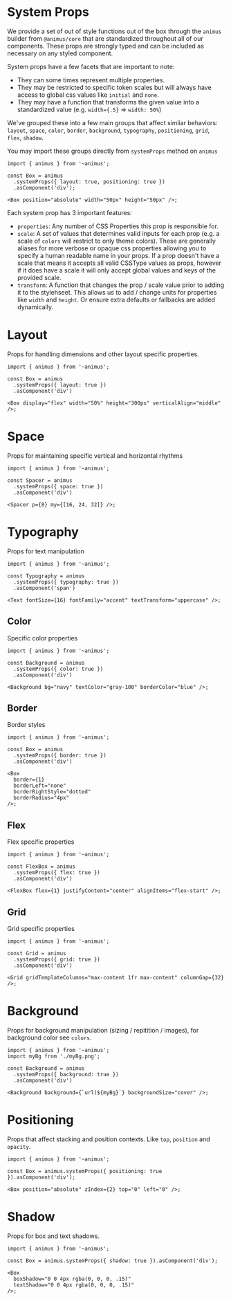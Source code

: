 # System Props

We provide a set of out of style functions out of the box through the `animus` builder from `@animus/core` that are standardized throughout all of our components. These props are strongly typed and can be included as necessary on any styled component.

System props have a few facets that are important to note:

- They can some times represent multiple properties.
- They may be restricted to specific token scales but will always have access to global css values like `initial` and `none`.
- They may have a function that transforms the given value into a standardized value (e.g. `width={.5}` => `width: 50%`)

We've grouped these into a few main groups that affect simliar behaviors: `layout`, `space`, `color`, `border`, `background`, `typography`, `positioning`, `grid`, `flex`, `shadow`.

You may import these groups directly from `systemProps` method on `animus`

```tsx
import { animus } from '~animus';

const Box = animus
  .systemProps({ layout: true, positioning: true })
  .asComponent('div');

<Box position="absolute" width="50px" height="50px" />;
```

Each system prop has 3 important features:

- `properties`: Any number of CSS Properties this prop is responsible for.
- `scale`: A set of values that determines valid inputs for each prop (e.g. a scale of `colors` will restrict to only theme colors). These are generally aliases for more verbose or opaque css properties allowing you to specify a human readable name in your props. If a prop doesn't have a scale that means it accepts all valid CSSType values as props, however if it does have a scale it will only accept global values and keys of the provided scale.
- `transform`: A function that changes the prop / scale value prior to adding it to the stylehseet. This allows us to add / change units for properties like `width` and `height`. Or ensure extra defaults or fallbacks are added dynamically.

# Layout

Props for handling dimensions and other layout specific properties.

```tsx
import { animus } from '~animus';

const Box = animus
  .systemProps({ layout: true })
  .asComponent('div')

<Box display="flex" width="50%" height="300px" verticalAlign="middle" />;
```

# Space

Props for maintaining specific vertical and horizontal rhythms

```tsx
import { animus } from '~animus';

const Spacer = animus
  .systemProps({ space: true })
  .asComponent('div')

<Spacer p={8} my={[16, 24, 32]} />;
```

# Typography

Props for text manipulation

```tsx
import { animus } from '~animus';

const Typography = animus
  .systemProps({ typography: true })
  .asComponent('span')

<Text fontSize={16} fontFamily="accent" textTransform="uppercase" />;
```

## Color

Specific color properties

```tsx
import { animus } from '~animus';

const Background = animus
  .systemProps({ color: true })
  .asComponent('div')

<Background bg="navy" textColor="gray-100" borderColor="blue" />;
```

## Border

Border styles

```tsx
import { animus } from '~animus';

const Box = animus
  .systemProps({ border: true })
  .asComponent('div')

<Box
  border={1}
  borderLeft="none"
  borderRightStyle="dotted"
  borderRadius="4px"
/>;
```

## Flex

Flex specific properties

```tsx
import { animus } from '~animus';

const FlexBox = animus
  .systemProps({ flex: true })
  .asComponent('div')

<FlexBox flex={1} justifyContent="center" alignItems="flex-start" />;
```

## Grid

Grid specific properties

```tsx
import { animus } from '~animus';

const Grid = animus
  .systemProps({ grid: true })
  .asComponent('div')

<Grid gridTemplateColumns="max-content 1fr max-content" columnGap={32} />;
```

# Background

Props for background manipulation (sizing / repitition / images), for background color see `colors`.

```tsx
import { animus } from '~animus';
import myBg from './myBg.png';

const Background = animus
  .systemProps({ background: true })
  .asComponent('div')

<Background background={`url(${myBg}`} backgroundSize="cover" />;
```

# Positioning

Props that affect stacking and position contexts. Like `top`, `position` and `opacity`.

```tsx
import { animus } from '~animus';

const Box = animus.systemProps({ positioning: true }).asComponent('div');

<Box position="absolute" zIndex={2} top="0" left="0" />;
```

# Shadow

Props for box and text shadows.

```tsx
import { animus } from '~animus';

const Box = animus.systemProps({ shadow: true }).asComponent('div');

<Box
  boxShadow="0 0 4px rgba(0, 0, 0, .15)"
  textShadow="0 0 4px rgba(0, 0, 0, .15)"
/>;
```
